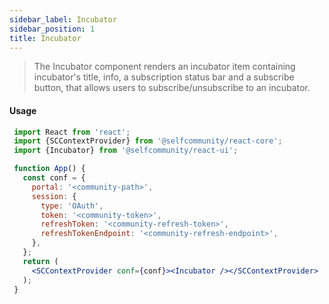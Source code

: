 ```yaml
---
sidebar_label: Incubator
sidebar_position: 1
title: Incubator
---
```


> The Incubator component renders an incubator item containing incubator's title, info, a subscription status bar and a subscribe button,
that allows users to subscribe/unsubscribe to an incubator.


<Logged><Incubator/></Logged>


#### Usage

```jsx
 import React from 'react';
 import {SCContextProvider} from '@selfcommunity/react-core';
 import {Incubator} from '@selfcommunity/react-ui';

 function App() {
   const conf = {
     portal: '<community-path>',
     session: {
       type: 'OAuth',
       token: '<community-token>',
       refreshToken: '<community-refresh-token>',
       refreshTokenEndpoint: '<community-refresh-endpoint>',
     },
   };
   return (
     <SCContextProvider conf={conf}><Incubator /></SCContextProvider>
   );
 }
```
